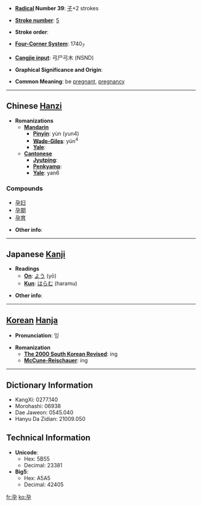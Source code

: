 * '''[[Wiktionary:Chinese radical index| Radical]] Number 39''': [[Wiktionary:Chinese radical index 子|子]]+2 strokes

* '''[[Wiktionary:Chinese total strokes index|Stroke number]]''': [[Wiktionary:Chinese total strokes index 5|5]]

* '''Stroke order''': 

* '''[[Wiktionary:Chinese four corner index|Four-Corner System]]''': 1740<sub>7</sub>

* '''[[Wiktionary:Chinese Cangjie index|Cangjie input]]''': 弓尸弓木 (NSND)

* '''Graphical Significance and Origin''': 

* '''Common Meaning''': be [[pregnant]], [[pregnancy]]

----

== Chinese [[Hanzi]] ==

* '''Romanizations'''
** '''[[Mandarin]]'''
*** '''[[Pinyin]]''': yùn (yun4)
*** '''[[Wade-Giles]]''': yün<sup>4</sup>
*** '''[[Yale]]''': 
** '''[[Cantonese]]'''
*** '''[[Jyutping]]''':
*** '''[[Penkyamp]]''': 
*** '''[[Yale]]''': yan6

===Compounds===
*[[孕妇]]
*[[孕期]]
*[[孕育]]

* '''Other info''': 

----

== Japanese [[Kanji]] ==

* '''Readings'''
** '''[[On]]''': [[よう]] (yō)
** '''[[Kun]]''': [[はらむ]] (haramu)

* '''Other info''':  

----

== [[Korean]] [[Hanja]] ==

* '''Pronunciation''': 잉

* '''Romanization'''
** '''[[The 2000 South Korean Revised Romanization|The 2000 South Korean Revised]]''': ing
** '''[[McCune-Reischauer]]''': ing

----

== Dictionary Information ==

* KangXi: 0277.140
* Morohashi: 06938
* Dae Jaweon: 0545.040
* Hanyu Da Zidian: 21009.050

== Technical Information ==

* '''Unicode''':
** Hex: 5B55
** Decimal: 23381
* '''Big5''':
** Hex: A5A5
** Decimal: 42405

[[fr:孕]]
[[ko:孕]]